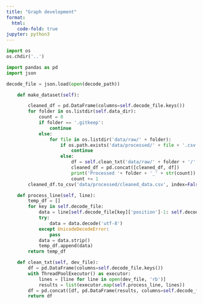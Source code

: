```yaml
---
title: "Graph development"
format:
  html:
    code-fold: true
jupyter: python3
---
```


```python
import os 
os.chdir('..')
```
    
```python
import pandas as pd
import json
```

```python
decode_file = json.load(open(decode_path))
```

```python
    def make_dataset(self):

        cleaned_df = pd.DataFrame(columns=self.decode_file.keys())
        for folder in os.listdir(self.data_dir):
            count = 0
            if folder == '.gitkeep':
                continue
            else:
                for file in os.listdir('data/raw/' + folder):
                    if os.path.exists('data/processed/' + file + '.csv'):
                        continue
                    else:
                        df = self.clean_txt('data/raw/' + folder + '/' + file)
                        cleaned_df = pd.concat([cleaned_df, df])
                        print('Processed '+ folder + '_' + str(count))
                        count += 1
        cleaned_df.to_csv('data/processed/cleaned_data.csv', index=False)
```

```python
    def process_line(self, line):
        temp_df = []
        for key in self.decode_file:
            data = line[self.decode_file[key]['position']-1: self.decode_file[key]['position'] + self.decode_file[key]['length']-1]
            try:
                data = data.decode('utf-8')
            except UnicodeDecodeError:
                pass
            data = data.strip()
            temp_df.append(data)
        return temp_df
```

```python
    def clean_txt(self, dev_file):
        df = pd.DataFrame(columns=self.decode_file.keys())
        with ThreadPoolExecutor() as executor:
            lines = [line for line in open(dev_file, 'rb')]
            results = list(executor.map(self.process_line, lines))
        df = pd.concat([df, pd.DataFrame(results, columns=self.decode_file.keys())])
        return df
```